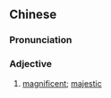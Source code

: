 ==Chinese==
{{zh-forms|s=壮美}}

===Pronunciation===
{{zh-pron
|m=zhuàngměi
|c=zong3 mei5
|mn=qz,xm,zz:chòng-bí
|cat=adj
}}

===Adjective===
{{zh-adj}}

# [[magnificent]]; [[majestic]]